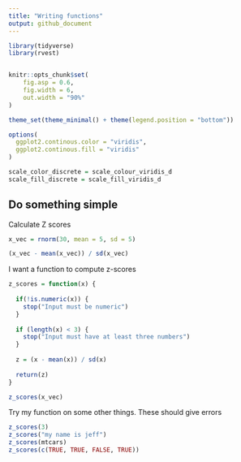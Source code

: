 ```yaml
---
title: "Writing functions"
output: github_document
---
```


```r

library(tidyverse)
library(rvest)


knitr::opts_chunk$set(
	fig.asp = 0.6,
	fig.width = 6,
	out.width = "90%"
)

theme_set(theme_minimal() + theme(legend.position = "bottom"))

options(
  ggplot2.continous.color = "viridis",
  ggplot2.continous.fill = "viridis"
)

scale_color_discrete = scale_colour_viridis_d
scale_fill_discrete = scale_fill_viridis_d

```

## Do something simple

Calculate Z scores

```r
x_vec = rnorm(30, mean = 5, sd = 5)

(x_vec - mean(x_vec)) / sd(x_vec)
```

I want a function to compute z-scores

```r
z_scores = function(x) {
  
  if(!is.numeric(x)) {
    stop("Input must be numeric")
  }
  
  if (length(x) < 3) {
    stop("Input must have at least three numbers")
  }
  
  z = (x - mean(x)) / sd(x)
  
  return(z)
}

z_scores(x_vec)
```

Try my function on some other things. These should give errors

```r
z_scores(3)
z_scores("my name is jeff")
z_scores(mtcars)
z_scores(c(TRUE, TRUE, FALSE, TRUE))
```










